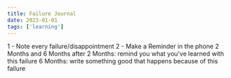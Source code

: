 ```yaml
---
title: Failure Journal
date: 2023-01-01
tags: ['learning']
---
```


1 - Note every failure/disappointment
2 - Make a Reminder in the phone 2 Months and 6 Months after
2 Months: remind you what you've learned with this failure
6 Months: write something good that happens because of this failure
